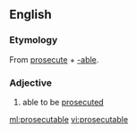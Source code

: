 ==English==

===Etymology===
From [[prosecute]] + [[-able]].

===Adjective===
{{en-adj}}

# able to be [[prosecute]]d

[[ml:prosecutable]]
[[vi:prosecutable]]